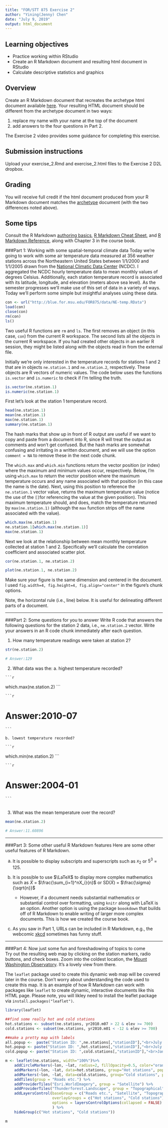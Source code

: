 ```yaml
---
title: "FOR/STT 875 Exercise 2"
author: "Yining(Jenny) Chen"
date: "July 9, 2019"
output: html_document
---
```


## Learning objectives
  + Practice working within RStudio
  + Create an R Markdown document and resulting html document in RStudio
  + Calculate descriptive statistics and graphics 

## Overview
Create an R Markdown document that recreates the archetype html document available [here](http://blue.for.msu.edu/FOR875/data/exercise_2_archetype.html). Your resulting HTML document should be different from the archetype document in two ways: 

  1. replace my name with your name at the top of the document
  2. add answers to the four questions in Part 2.

The Exercise 2 video provides some guidance for completing this exercise.

## Submission instructions
Upload your exercise_2.Rmd and exercise_2.html files to the Exercise 2 D2L dropbox. 

## Grading
You will receive full credit if the html document produced from your R Markdown document matches the [archetype](http://blue.for.msu.edu/FOR875/data/exercise_2_archetype.html) document (with the two differences noted above).

## Some tips
Consult the R Markdown [authoring basics](http://rmarkdown.rstudio.com/authoring_basics.html), [R Markdown Cheat Sheet](https://www.rstudio.com/wp-content/uploads/2015/02/rmarkdown-cheatsheet.pdf), and [R Markdown Reference](https://www.rstudio.com/wp-content/uploads/2015/03/rmarkdown-reference.pdf), along with Chapter 3 in the course book.


###Part 1: Working with some spatial-temporal climate data
Today we’re going to work with some air temperature data measured at 356 weather stations across the Northeastern United States between 1/1/2000 and 1/1/2005 drawn from the [National Climatic Data Center](https://www.ncdc.noaa.gov/cdo-web/) (NCDC). I aggregated the NCDC hourly temperature data to mean monthly values of degrees Celsius. Additionally, each station temperature record is associated with its latitude, longitude, and elevation (meters above sea level). As the semester progresses we’ll make use of this set of data in a variety of ways. Today we’ll perform some simple but insightful analyses using these data.

```r
con <- url("http://blue.for.msu.edu/FOR875/data/NE-temp.RData")
load(con)
close(con)
rm(con)
ls()
```

Two useful R functions are `rm` and `ls`. The first removes an object (in this case, `con`) from the current R workspace. The second lists all the objects in the current R workspace. If you had created other objects in an earlier R session, they might be listed along with the objects read in from the external file.

Initially we’re only interested in the temperature records for stations 1 and 2 that are in objects `ne.station.1` and `ne.station.2`, respectively. These objects are R vectors of numeric values. The code below uses the functions `is.vector` and `is.numeric` to check if I’m telling the truth.

```r
is.vector(ne.station.1)
is.numeric(ne.station.1)
```

First let’s look at the station 1 temperature record.

```r
head(ne.station.1)
mean(ne.station.1)
max(ne.station.1)
summary(ne.station.1)
```

The hash marks that show up in front of R output are useful if we want to copy and paste from a document into R, since R will treat the output as comments and won’t get confused. But the hash marks are somewhat confusing and irritating in a written document, and we will use the option  `comment = NA` to remove these in the next code chunk.

The `which.max` and `which.min` functions return the vector position (or index) where the maximum and minimum values occur, respectively. Below, I’m using `which.max` to return the vector position where the maximum temperature occurs and any name associated with that position (in this case the name is the date). Next, using this position to reference the `ne.station.1` vector value, returns the maximum temperature value (notice the use of the `[]`for referencing the value at the given position). This maximum temperature should, and does, match the temperature returned by `max(ne.station.1)` (although the `max` function strips off the name associated with the value).

```r
which.max(ne.station.1)
ne.station.1[which.max(ne.station.1)]
max(ne.station.1)
```

Next we look at the relationship between mean monthly temperature collected at station 1 and 2. Specifically we’ll calculate the correlation coefficient and associated scatter plot.

```r
cor(ne.station.1, ne.station.2)
```

```r
plot(ne.station.1, ne.station.2)
```

Make sure your figure is the same dimension and centered in the document. I used `fig.width=4, fig.height=4, fig.align="center"` in the figure’s chunk options.

Note, the horizontal rule (i.e., line) below. It is useful for delineating different parts of a document.

---

###Part 2: Some questions for you to answer
Write R code that answers the following questions for the station 2 data, i.e., `ne.station.2` vector. Write your answers in an R code chunk immediately after each question.

  1. How many temperature readings were taken at station 2? 
  
```r
str(ne.station.2)
```

```r
# Answer:129
```

  2. What data was the:
    a. highest temperature recorded?  
    
    ```r
which.max(ne.station.2)
    ```
    
    ```r
# Answer:2010-07
    ```      
    
    b. lowest temperature recorded?  
      
    ```r
which.min(ne.station.2)
    ```   

    ```r
# Answer:2004-01  
    ```
      
  3. What was the mean temperature over the record?
  
```r
mean(ne.station.2)
```     
  
```r
# Answer:11.60896
```

--- 

###Part 3: Some other useful R Markdown features
Here are some other useful features of R Markdown.  

a. It is possible to display subscripts and superscripts such as $x_2$ or $5^3$ = 125.   
b. It is possible to use $\LaTeX$ to display more complex mathematics such as
$\bar X$ = $\frac{\sum_{i=1}^nX_i}{n}$ or SD($\bar X$) = $\frac{\sigma}{\sqrt{n}}$    

    + However, if a document needs substantial mathematics or substantial control over formatting, using `knitr` along with LaTeX is an option. Another option is using the package `boookdown` that builds off of R Markdown to enable writing of larger more complex documents. This is how we created the course book.

c. As you saw in Part 1, URLs can be included in R Markdown, e.g., the webcomic [xkcd](https://xkcd.com/) sometimes has funny stuff.   

--- 

###Part 4: Now just some fun and foreshadowing of topics to come  
Try out the resulting web map by clicking on the station markers, radio buttons, and check boxes. Zoom into the coldest location, the [Mount Washington Observatory](https://www.mountwashington.org/experience-the-weather/current-summit-conditions.aspx). It’s a lovely view from there.  

The `leaflet` package used to create this dynamic web map will be covered later in the course. Don’t worry about understanding the code used to create this map. It is an example of how R Markdown can work with packages like `leaflet` to create dynamic, interactive documents like this HTML page. Please note, you will likley need to install the leaflet package via `install.packages("leaflet")`.  

```r
library(leaflet)

##find some really hot and cold stations
hot.stations <- subset(ne.stations, yr2010.m07 > 22 & elev >= 700)
cold.stations <- subset(ne.stations, yr2010.m01 < -12 & elev >= 700)

##make a pretty map with labels
all.popup <-  paste("Station ID: ",ne.stations[,"stationID"],"<br>July 2010 temp (C): ",round(ne.stations[,"yr2010.m07"],2),sep="")
hot.popup <- paste("Station ID: ",hot.stations[,"stationID"],"<br>July 2010 temp (C): ",round(hot.stations[,"yr2010.m07"],2),sep="")
cold.popup <- paste("Station ID: ",cold.stations[,"stationID"],"<br>January 2010 temp (C): ",round(cold.stations[,"yr2010.m01"],2),sep="")

m <- leaflet(ne.stations, width="100%")%>%
    addCircleMarkers(~lon, ~lat, radius=2, fillOpacity=0.5, color="orange", popup=all.popup)%>%
    addMarkers(~lon, ~lat, data=hot.stations, group="Hot stations", popup= ~hot.popup) %>%
    addMarkers(~lon, ~lat, data=cold.stations, group="Cold stations", popup= ~cold.popup) %>%
    addTiles(group = "Roads etc.") %>%
    addProviderTiles("Esri.WorldImagery", group = "Satellite") %>%
    addProviderTiles("Thunderforest.Landscape", group = "Topographical") %>%
    addLayersControl(baseGroup = c("Roads etc.", "Satellite", "Topographical"),
                     overlayGroups = c("Hot stations", "Cold stations"),
                     options = layersControlOptions(collapsed = FALSE)
                     ) %>%
    hideGroup(c("Hot stations", "Cold stations"))

m
```


  
  
  
            
                        
                            
                                
                                    
                                        
                                            
                                                
                                                    
                                                            
                                                            
                                                                
                                                                        
                                                                            
                                                                                
                                                                                    
                                                                                        
                                                                                            
                                                                                                    